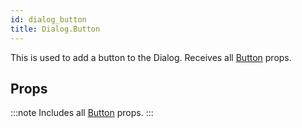 ```yaml
---
id: dialog_button
title: Dialog.Button
---
```



This is used to add a button to the Dialog.
Receives all [Button](button#props) props.

## Props

:::note
Includes all [Button](/docs/documentation/button#props) props.
:::
